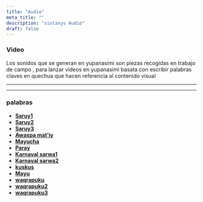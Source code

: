 ```yaml
---
title: "Audio"
meta_title: ""
description: "sintaxys Audio"
draft: false
---
```



### Video 

Los sonidos que se generan en yupanasimi son piezas recogidas en trabajo de campo , para lanzar videos en yupanasimi basata con escribir palabras claves en quechua que hacen referencia al contenido visual

---


---


### palabras 

<ul>

<li><a href="http://yupanasimi.org/audio/201.wav" target="_blank"> <b>Saruy1</b></a> </li>
<li><a href="http://yupanasimi.org/audio/202.wav" target="_blank"> <b>Saruy2</b></a></li>
<li><a href="http://yupanasimi.org/audio/203.wav" target="_blank"> <b>Saruy3</b></a></li>
<li><a href="http://yupanasimi.org/audio/204.wav" target="_blank"> <b>Awaspa mat'iy</b></a></li>
<li><a href="http://yupanasimi.org/audio/205.wav" target="_blank"> <b>Mayucha</b></a></li>
<li><a href="http://yupanasimi.org/audio/206.wav" target="_blank"> <b>Paray</b></a></li>
<li><a href="http://yupanasimi.org/audio/207.wav" target="_blank"> <b>Karnaval sarwa1</b></a></li>
<li><a href="http://yupanasimi.org/audio/208.wav" target="_blank"> <b>Karnaval sarwa2</b></a></li>
<li><a href="http://yupanasimi.org/audio/209.wav" target="_blank"> <b>kuskus</b></a></li>
<li><a href="http://yupanasimi.org/audio/210.wav" target="_blank"> <b>Mayu </b></a></li>
<li><a href="http://yupanasimi.org/audio/211.wav" target="_blank"> <b>waqrapuku</b></a></li>
<li><a href="http://yupanasimi.org/audio/212.wav" target="_blank"> <b>waqrapuku2</b></a></li>
<li><a href="http://yupanasimi.org/audio/213.wav" target="_blank"> <b>waqrapuku3</b></a></li>



</ul>







